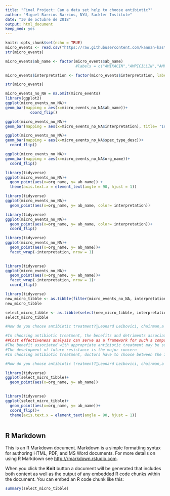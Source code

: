 ---
title: "Final Project: Can a data set help to choose antibiotic?"
author: "Miguel Barrios Barrios, NYU, Sackler Institute"
date: "30 de octubre de 2018"
output: html_document
keep_med: yes
---




```{r setup, include=FALSE}
knitr::opts_chunk$set(echo = TRUE)
micro_events <- read.csv("https://raw.githubusercontent.com/kannan-kasthuri/kannan-kasthuri.github.io/master/Datasets/MIMIC3/microbiologyevents.csv",na.strings = "NA")
str(micro_events)
```

```{r}
micro_events$ab_name <- factor(micro_events$ab_name)
                               #labels = c("AMIKACIN","AMPICILLIN","AMPICILLIN/SULBACTAM","CEFAZOLIN","CEFEPIME","CEFTAZIDIME","CEFTRIAXONE","CEFUROXIME","CHLORAMPHENICOL","CIPROFLOXACIN","CLINDAMYCIN"," ERYTHROMYCIN","GENTAMICIN","IMIPENEM","LEVOFLOXACIN","LINEZOLID","MEROPENEM","NITROFURANTOIN","OXACILLIN","PENICILLIN","PENCICILLIN G","PIPERACILLIN","PIPERACILLIN/TAZO","RIFAMPIN","TETRACYCLINE","TOBRAMYCIN","TRIMETHOPRIM/SULFA","VANCOMYCIN", "NA"))
```

```{r}
micro_events$interpretation <- factor(micro_events$interpretation, labels= c("I","R","S"))

str(micro_events)
```

```{r Bar plot with Antibiotics most frequently used}
micro_events_no_NA = na.omit(micro_events)
library(ggplot2)
ggplot(micro_events_no_NA)+
geom_bar(mapping = aes(x=micro_events_no_NA$ab_name))+
           coord_flip()
```

```{r Bar plot of Resistant and Sensitive bacteria count}
ggplot(micro_events_no_NA)+
geom_bar(mapping = aes(x=micro_events_no_NA$interpretation), title= "Interpretation of the sensitivity test to antibiotics", color="blue")
```

```{r Bar plot of more frequent samples cultured}
ggplot(micro_events_no_NA)+
geom_bar(mapping = aes(x=micro_events_no_NA$spec_type_desc))+
  coord_flip()
```

```{r Bar plot of the Microroganisms more frequently found}
ggplot(micro_events_no_NA)+
geom_bar(mapping = aes(x=micro_events_no_NA$org_name))+
  coord_flip()

```

```{r}
library(tidyverse)
ggplot(micro_events_no_NA)+
  geom_point(aes(x=org_name, y= ab_name)) +
  theme(axis.text.x = element_text(angle = 90, hjust = 1))
```

```{r Bar plot of Antibiotics with Bacterial resistance}
library(tidyverse)
ggplot(micro_events_no_NA)+
  geom_point(aes(x=org_name, y= ab_name, color= interpretation))
```

```{r Bacteria resistant to antibiotics}
library(tidyverse)
ggplot(micro_events_no_NA)+
  geom_point(aes(x=org_name, y= ab_name, color= interpretation))+
  coord_flip()
```

```{r Scatered plot of Antibiotics with bacterial resistance}
library(tidyverse)
ggplot(micro_events_no_NA)+
  geom_point(aes(x=org_name, y= ab_name))+
  facet_wrap(~interpretation, nrow = 1)
  
```

```{r Bacteria with resistance to antibiotics}
library(tidyverse)
ggplot(micro_events_no_NA)+
  geom_point(aes(x=org_name, y= ab_name))+
  facet_wrap(~interpretation, nrow = 1)+
  coord_flip()
```

```{r}
library(tidyverse)
new_micro_tibble <- as.tibble(filter(micro_events_no_NA, interpretation== "R", ab_itemid))
new_micro_tibble
```

```{r}
select_micro_tibble <- as.tibble(select(new_micro_tibble, interpretation, spec_type_desc, org_name, ab_name, ab_itemid))
select_micro_tibble
```

```{r}
#How do you choose antibiotic treatment?Leonard Leibovici, chairman,a Ilana Shraga, physician,a and Steen Andreassen, readerb

#In choosing antibiotic treatment, the benefits and detriments associated with each drug should be compared
##Cost effectiveness analysis can serve as a framework for such a comparison
#The benefit associated with appropriate antibiotic treatment may be so great that drug costs and side effects become secondary considerations
#The development of future resistance is the major concern
#In choosing antibiotic treatment, doctors have to choose between the interests of present and future patients

#How do you choose antibiotic treatment?Leonard Leibovici, chairman,a Ilana Shraga, physician,a and Steen Andreassen, readerb https://www.ncbi.nlm.nih.gov/pmc/articles/PMC1115976/#B28

```







```{r}
library(tidyverse)
ggplot(select_micro_tibble)+
  geom_point(aes(x=org_name, y= ab_name))
  
```

```{r Plot of Bacteria and Antibiotics resistance}
library(tidyverse)
ggplot(select_micro_tibble)+
  geom_point(aes(x=org_name, y= ab_name))+
  coord_flip()+
  theme(axis.text.x = element_text(angle = 90, hjust = 1))
  
```



## R Markdown

This is an R Markdown document. Markdown is a simple formatting syntax for authoring HTML, PDF, and MS Word documents. For more details on using R Markdown see <http://rmarkdown.rstudio.com>.

When you click the **Knit** button a document will be generated that includes both content as well as the output of any embedded R code chunks within the document. You can embed an R code chunk like this:

```{r Summary of most frequent samples, most frequqent resistant bacteria and antibiotics with bacterial resistance}
summary(select_micro_tibble)
```

#
